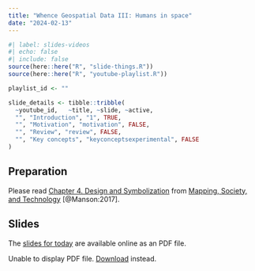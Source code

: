 ```yaml
---
title: "Whence Geospatial Data III: Humans in space"
date: "2024-02-13"
---
```


```r
#| label: slides-videos
#| echo: false
#| include: false
source(here::here("R", "slide-things.R"))
source(here::here("R", "youtube-playlist.R"))

playlist_id <- ""

slide_details <- tibble::tribble(
  ~youtube_id,   ~title, ~slide, ~active,
  "", "Introduction", "1", TRUE,
  "", "Motivation", "motivation", FALSE,
  "", "Review", "review", FALSE,
  "", "Key concepts", "keyconceptsexperimental", FALSE
)
```

## Preparation
Please read [Chapter 4. Design and Symbolization](https://open.lib.umn.edu/mapping/chapter/4-design-and-symbolization/){target="_blank"} from [Mapping, Society, and Technology](https://open.lib.umn.edu/mapping/){target="_blank"} [@Manson:2017].

<!-- ## Content -->

<!-- - Spheroids, Ellipsoids, and Geoids (Oh My!) -->
<!-- - Projecting Earth -->
<!-- - Scale -->
<!-- - Geodatabases (and friends!) -->

## Slides 

The [slides for today](/slides/chaco_visibility.pdf){target="_blank"} are available online as an PDF file.

<object data="/slides/chaco_visibility.pdf" type="application/pdf" width="100%" height="500px">
<p>Unable to display PDF file. <a href="/slides/chaco_visibility.pdf">Download</a> instead.</p>
</object>

<!-- # ```{r show-slide-tabs, echo=FALSE, results="asis"}  -->
<!-- # slide_buttons("/slides/05-scales_of_measurement") -->
<!-- # # slide_tabs(slide_details, "/slides/01-slides.html") -->
<!-- # ``` -->

<!-- ```{r show-slides-xaringan, echo=FALSE} -->
<!-- xaringanExtra::embed_xaringan( -->
<!--   url = "/slides/05-scales_of_measurement.html", -->
<!--   ratio = "16:9" -->
<!-- ) -->
<!-- ``` -->

<!-- :::{.callout-tip} -->
<!-- **Fun fact**: If you type <kbd>?</kbd> (or <kbd>shift</kbd> + <kbd>/</kbd>) while going through the slides, you can see a list of slide-specific commands. -->
<!-- ::: -->
